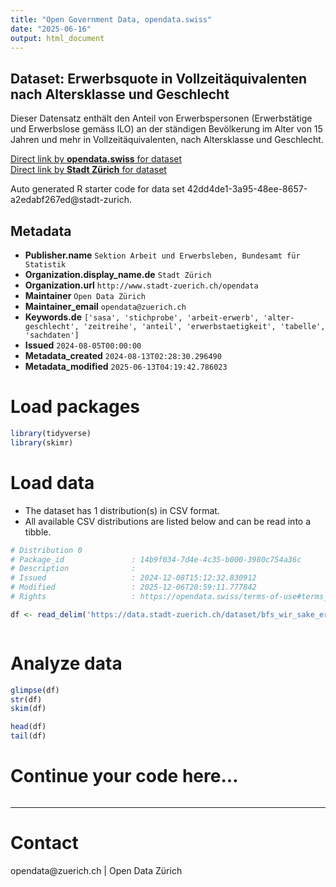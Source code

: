 ```yaml
---
title: "Open Government Data, opendata.swiss"
date: "2025-06-16"
output: html_document
---
```


## Dataset: Erwerbsquote in Vollzeitäquivalenten nach Altersklasse und Geschlecht

Dieser Datensatz enthält den Anteil von Erwerbspersonen (Erwerbstätige und Erwerbslose gemäss ILO) an der ständigen Bevölkerung im Alter von 15 Jahren und mehr in Vollzeitäquivalenten, nach Altersklasse und Geschlecht.


[Direct link by **opendata.swiss** for dataset](https://opendata.swiss/de/dataset/erwerbsquote-in-vollzeitaquivalenten-nach-altersklasse-und-geschlecht)<br>
[Direct link by **Stadt Zürich** for dataset](https://data.stadt-zuerich.ch/dataset/bfs_wir_sake_erwerbsquote_vzaeq_ak_geschl_od5013)

Auto generated R starter code for data set 42dd4de1-3a95-48ee-8657-a2edabf267ed@stadt-zurich.

## Metadata

- **Publisher.name** `Sektion Arbeit und Erwerbsleben, Bundesamt für Statistik`
- **Organization.display_name.de** `Stadt Zürich`
- **Organization.url** `http://www.stadt-zuerich.ch/opendata`
- **Maintainer** `Open Data Zürich`
- **Maintainer_email** `opendata@zuerich.ch`
- **Keywords.de** `['sasa', 'stichprobe', 'arbeit-erwerb', 'alter-geschlecht', 'zeitreihe', 'anteil', 'erwerbstaetigkeit', 'tabelle', 'sachdaten']`
- **Issued** `2024-08-05T00:00:00`
- **Metadata_created** `2024-08-13T02:28:30.296490`
- **Metadata_modified** `2025-06-13T04:19:42.786023`


# Load packages

```r

library(tidyverse)
library(skimr)

```

# Load data

-   The dataset has 1 distribution(s) in CSV format.
-   All available CSV distributions are listed below and can be read into a tibble.

```r

# Distribution 0
# Package_id               : 14b9f034-7d4e-4c35-b000-3980c754a36c
# Description              : 
# Issued                   : 2024-12-08T15:12:32.830912
# Modified                 : 2025-12-06T20:59:11.777842
# Rights                   : https://opendata.swiss/terms-of-use#terms_open

df <- read_delim('https://data.stadt-zuerich.ch/dataset/bfs_wir_sake_erwerbsquote_vzaeq_ak_geschl_od5013/download/WIR501OD5013.csv')



```

# Analyze data

```r

glimpse(df)
str(df)
skim(df)

head(df)
tail(df)

```

# Continue your code here...

```r

```

------------------------------------------------------------------------

# Contact

opendata@zuerich.ch | Open Data Zürich
